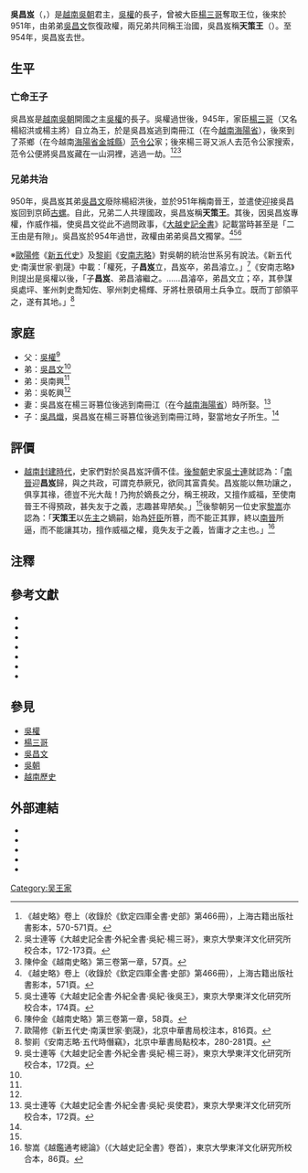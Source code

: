 {{越南君主
| 名稱=天策王
| 朝代=[[吳朝|吳朝]]
| 在位=951年—954年<br />※與[[吳昌文|吳昌文]]共治
| 姓名=吳昌岌
| 尊號=天策王
| 出生=？
| 出生地=
| 逝世=954年
| 逝世地=
| 父=[[吳權|吳權]]
}}
'''吳昌岌'''（{{vie|v='''Ngô Xương Ngập'''|hn=吳昌岌}}，{{bd|？||954年||catIdx=N吳}}）是[[越南|越南]][[吳朝|吳朝]]君主，[[吳權|吳權]]的長子，曾被大臣[[楊三哥|楊三哥]]奪取王位，後來於951年，由弟弟[[吳昌文|吳昌文]]恢復政權，兩兄弟共同稱王治國，吳昌岌稱'''天策王'''（{{vie|v=Thiên Sách Vương|hn=天策王}}）。至954年，吳昌岌去世。

==生平==
===亡命王子===
吳昌岌是[[越南|越南]][[吳朝|吳朝]]開國之主[[吳權|吳權]]的長子。吳權過世後，945年，家臣[[楊三哥|楊三哥]]（又名楊紹洪或楊主將）自立為王，於是吳昌岌逃到南冊江（在今[[越南|越南]][[海陽省#行政區劃|海陽省]]），後來到了茶鄉（在今越南[[海陽省#行政區劃|海陽省金城縣]]）[[范令公|范令公]]家；後來楊三哥又派人去范令公家搜索，范令公便將吳昌岌藏在一山洞裡，逃過一劫。<ref>《越史略》卷上（收錄於《欽定四庫全書‧史部》第466冊），上海古籍出版社書影本，570-571頁。</ref><ref>吳士連等《大越史記全書‧外紀全書‧吳紀‧楊三哥》，東京大學東洋文化研究所校合本，172-173頁。</ref><ref>陳仲金《越南史略》第三卷第一章，57頁。</ref>

===兄弟共治===
950年，吳昌岌其弟[[吳昌文|吳昌文]]廢除楊紹洪後，並於951年稱南晉王，並遣使迎接吳昌岌回到京師[[古螺|古螺]]。自此，兄弟二人共理國政，吳昌岌稱'''天策王'''。其後，因吳昌岌專權，作威作福，使吳昌文從此不過問政事，《[[大越史記全書|大越史記全書]]》記載當時甚至是「二王由是有隙」。吳昌岌於954年過世，政權由弟弟吳昌文獨掌。<ref>《越史略》卷上（收錄於《欽定四庫全書‧史部》第466冊），上海古籍出版社書影本，571頁。</ref><ref name="大越史記全書174">吳士連等《大越史記全書‧外紀全書‧吳紀‧後吳王》，東京大學東洋文化研究所校合本，174頁。</ref><ref>陳仲金《越南史略》第三卷第一章，58頁。</ref>

※[[歐陽修|歐陽修]]《[[新五代史|新五代史]]》及[[黎崱|黎崱]]《[[安南志略|安南志略]]》對吳朝的統治世系另有說法。《新五代史‧南漢世家‧劉晟》中載：「權死，子'''昌岌'''立，昌岌卒，弟昌濬立。」<ref>歐陽修《新五代史‧南漢世家‧劉晟》，北京中華書局校注本，816頁。</ref>《安南志略》則提出是吳權以後，「子'''昌岌'''、弟昌濬繼之。……昌濬卒，弟昌文立；卒，其參謀吳處坪、峯州刺史喬知佐、寧州刺史楊輝、牙將杜景碩用土兵争立。既而丁部領平之，遂有其地。」<ref>黎崱《安南志略‧五代時僭竊》，北京中華書局點校本，280-281頁。</ref>

==家庭==
*父：[[吳權|吳權]]<ref name="吳士連172">吳士連等《大越史記全書‧外紀全書‧吳紀‧楊三哥》，東京大學東洋文化研究所校合本，172頁。</ref>
*弟：[[吳昌文|吳昌文]]<ref name="吳士連172"/>
*弟：吳南興<ref name="吳士連172"/>
*弟：吳乾興<ref name="吳士連172"/>
*妻：吳昌岌在楊三哥篡位後逃到南冊江（在今[[越南|越南]][[海陽省#行政區劃|海陽省]]）時所娶。<ref name="吳士連172a">吳士連等《大越史記全書‧外紀全書‧吳紀‧吳使君》，東京大學東洋文化研究所校合本，172頁。</ref>
*子：[[吳昌熾|吳昌熾]]，吳昌岌在楊三哥篡位後逃到南冊江時，娶當地女子所生。<ref name="吳士連172a"/>

==評價==
*[[越南|越南]][[封建時代|封建時代]]，史家們對於吳昌岌評價不佳。[[後黎朝|後黎朝]]史家[[吳士連|吳士連]]就認為：「[[吳昌文|南晉]]迎'''昌岌'''歸，與之共政，可謂克恭厥兄，欲同其富貴矣。昌岌能以無功讓之，俱享其禒，德豈不光大哉！乃拘於嫡長之分，稱王視政，又擅作威福，至使南晉王不得預政，甚失友于之義，志趣甚卑陋矣。」<ref name="大越史記全書174"/>後黎朝另一位史家[[黎嵩|黎嵩]]亦認為：「'''天策王'''以[[吳權|先主]]之嫡嗣，始為[[楊三哥|奸臣]]所篡，而不能正其罪，終以[[吳昌文|南晉]]所逼，而不能讓其功，擅作威福之權，竟失友于之義，皆庸才之主也。」<ref>黎嵩《越鑑通考總論》（《大越史記全書》卷首），東京大學東洋文化硏究所校合本，86頁。</ref>

==注釋==
<div class="references-small">
<references/>
</div>

==參考文獻==
<div class="references-small">
*{{cite book|title=《[[新五代史|新五代史]]》|author=[[歐陽修|歐陽修]]|location=[[北京|北京]]|publisher=[[中華書局|中華書局]]（1995）ISBN 978-7-101-00322-2|language=zh}}
*{{cite book|title=《[[安南志略|安南志略]]》|author=[[黎崱|黎崱]]|others=[[武尚清|武尚清]]點校|location=[[北京|北京]]|publisher=[[中華書局|中華書局]]（1995）ISBN 978-7-101-01122-7|language=zh}}
*{{cite book|title=《[[越史略|越史略]]》（收錄於《欽定四庫全書·史部》第466冊）|publisher=[[上海古籍出版社|上海古籍出版社]]（1987）|language=zh}}
*{{ja}}{{zh}}{{cite book|title=《[[大越史記全書|大越史記全書]]》|author=[[吳士連|吳士連]]等|others=[[陳荊和|陳荊和]]編校|publisher=[[東京大學|東京大學]]東洋文化硏究所附屬東洋學文獻センター（[[昭和|昭和]]59－61年）（1984－1986）}}
*{{cite book|title=《[[越南史略|越南史略]]》（或譯《[[越南史略|越南通史]]》）|author=[[陳仲金|陳仲金]]|others=[[戴可來|戴可來]]譯|location=北京|publisher=[[商務印書館|商務印書館]]（1992）ISBN 978-7-100-00454-1|language=zh}}
*{{cite book|title=《越南歷史》|author=[[越南社會科學委員會|越南社會科學委員會]]|others=[[北京大學|北京大學]]東語系越南語教研室譯|location=北京|publisher=北京人民出版社（1977）|language=zh}}
*{{cite book|title=《越南通史》|author=[[郭振鐸|郭振鐸]]|coauthors=[[張笑梅|張笑梅]]|publisher=[[中國人民大學|中國人民大學]]出版社（2001）ISBN 978-7-300-03402-7|location=北京|language=zh}}
</div>

==參見==
*[[吳權|吳權]]
*[[楊三哥|楊三哥]]
*[[吳昌文|吳昌文]]
*[[吳朝|吳朝]]
*[[越南歷史|越南歷史]]

==外部連結==
*{{zh}}{{cite web|url=http://www.hkedcity.net/project/newasia/resources/25/xingwudaishi/index.phtml?section_num=065|title=新亞研究所──《新五代史‧南漢世家》|accessdate=2008-10-26|archive-date=2008-09-20|archive-url=https://web.archive.org/web/20080920065924/http://www.hkedcity.net/project/newasia/resources/25/xingwudaishi/index.phtml?section_num=065|dead-url=no}}
*{{zh}}{{cite web|url=http://www.guoxue123.com/shibu/0101/02ysl/001.htm|title=《越史略》卷上|deadurl=yes|archiveurl=https://web.archive.org/web/20090616124433/http://www.guoxue123.com/shibu/0101/02ysl/001.htm|archivedate=2009-06-16|accessdate=2008-06-02}}
*{{vi}}{{zh}}{{cite web|url=http://www.nomna.org/DVSKTT/dvsktt.php?IDcat=14|title=Hội Bảo tồn Di sản Nôm─《大越史記全書‧外紀全書‧吳紀》|accessdate=2008-06-02|archive-date=2016-03-10|archive-url=https://web.archive.org/web/20160310173852/http://nomna.org/dvsktt/dvsktt.php?idcat=14|dead-url=yes}}
*{{vi}}{{zh}}{{cite web|url=http://www.nomna.org/DVSKTT/dvsktt.php?IDcat=106|title=Hội Bảo tồn Di sản Nôm─《越鑑通考總論》|deadurl=yes|archiveurl=https://web.archive.org/web/20160304201445/http://www.nomna.org/DVSKTT/dvsktt.php?IDcat=106|archivedate=2016-03-04|accessdate=2008-10-26}}
*{{vi}}{{cite web|url=http://viethoc.org/eholdings/sach/vnsl.pdf|title=陳仲金《越南史略》|deadurl=yes|archiveurl=https://web.archive.org/web/20120704053452/http://www.viethoc.org/eholdings/sach/vnsl.pdf|archivedate=2012-07-04|accessdate=2008-10-26}}

{{start box}}
{{s-before|[[吳昌文|吳昌文]]（951年-965年）}}
{{s-title|[[越南君主列表|越南吳朝君主]]|951年-954年<br>與[[吳昌文|吳昌文]]共治}}
{{s-after|[[吳昌文|吳昌文]]（951年-965年）}}
{{end box}}

{{吳朝君主及十二使君}}
{{十國君主}}

[[Category:吴王家|Category:吴王家]]